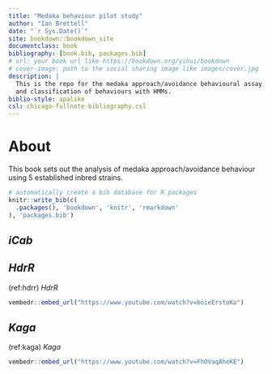 ```yaml
--- 
title: "Medaka behaviour pilot study"
author: "Ian Brettell"
date: "`r Sys.Date()`"
site: bookdown::bookdown_site
documentclass: book
bibliography: [book.bib, packages.bib]
# url: your book url like https://bookdown.org/yihui/bookdown
# cover-image: path to the social sharing image like images/cover.jpg
description: |
  This is the repo for the medaka approach/avoidance behavioural assay,
  and classification of behaviours with HMMs.
biblio-style: apalike
csl: chicago-fullnote-bibliography.csl
---
```


# About

This book sets out the analysis of medaka approach/avoidance behaviour using 5 established inbred strains.

```r
# automatically create a bib database for R packages
knitr::write_bib(c(
  .packages(), 'bookdown', 'knitr', 'rmarkdown'
), 'packages.bib')
```


## *iCab*



## *HdrR*

(ref:hdrr) *HdrR*

```r
vembedr::embed_url("https://www.youtube.com/watch?v=boieErstoKo")
```


## *Kaga*

(ref:kaga) *Kaga*

```r
vembedr::embed_url("https://www.youtube.com/watch?v=FhOVaqAheKE")
```

